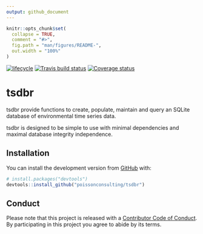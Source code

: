 ```yaml
---
output: github_document
---
```


<!-- README.md is generated from README.Rmd. Please edit that file -->

```r
knitr::opts_chunk$set(
  collapse = TRUE,
  comment = "#>",
  fig.path = "man/figures/README-",
  out.width = "100%"
)
```

[![lifecycle](https://img.shields.io/badge/lifecycle-experimental-orange.svg)](https://www.tidyverse.org/lifecycle/#experimental)
[![Travis build status](https://travis-ci.org/poissonconsulting/tsdbr.svg?branch=master)](https://travis-ci.org/poissonconsulting/tsdbr)
[![Coverage status](https://codecov.io/gh/poissonconsulting/tsdbr/branch/master/graph/badge.svg)](https://codecov.io/github/poissonconsulting/tsdbr?branch=master)

# tsdbr

tsdbr provide functions to create, populate, maintain and query an SQLite database of environmental time series data.

tsdbr is designed to be simple to use with minimal dependencies and maximal database integrity independence.

## Installation

You can install the development version from [GitHub](https://github.com/) with:

``` r
# install.packages("devtools")
devtools::install_github("poissonconsulting/tsdbr")
```

## Conduct

Please note that this project is released with a [Contributor Code of Conduct](CODE_OF_CONDUCT.md).
By participating in this project you agree to abide by its terms.
  